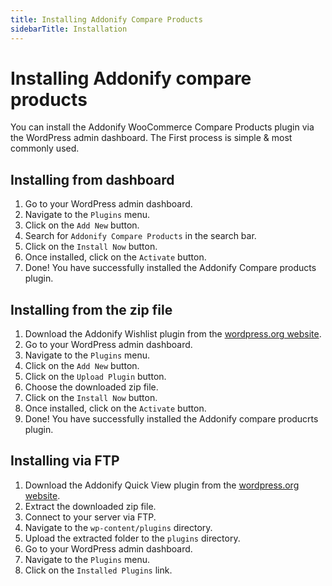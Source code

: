 ```yaml
---
title: Installing Addonify Compare Products
sidebarTitle: Installation
---
```



# Installing Addonify compare products

You can install the Addonify WooCommerce Compare Products plugin via the WordPress admin dashboard. The First process is simple & most commonly used.

## Installing from dashboard

1. Go to your WordPress admin dashboard.
2. Navigate to the `Plugins` menu.
3. Click on the `Add New` button.
4. Search for `Addonify Compare Products` in the search bar.
5. Click on the `Install Now` button.
6. Once installed, click on the `Activate` button.
7. Done! You have successfully installed the Addonify Compare products plugin.


## Installing from the zip file

1. Download the Addonify Wishlist plugin from the [wordpress.org website](https://wordpress.org/plugins/addonify-compare-products/).
2. Go to your WordPress admin dashboard.
3. Navigate to the `Plugins` menu.
4. Click on the `Add New` button.
5. Click on the `Upload Plugin` button.
6. Choose the downloaded zip file.
7. Click on the `Install Now` button.
8. Once installed, click on the `Activate` button.
9. Done! You have successfully installed the Addonify compare producrts plugin.

## Installing via FTP

1. Download the Addonify Quick View plugin from the [wordpress.org website](https://addonify.com).
2. Extract the downloaded zip file.
3. Connect to your server via FTP.
4. Navigate to the `wp-content/plugins` directory.
5. Upload the extracted folder to the `plugins` directory.
6. Go to your WordPress admin dashboard.
7. Navigate to the `Plugins` menu.
8. Click on the `Installed Plugins` link.


